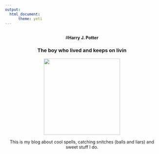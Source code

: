 ---
output:
  html_document:
      theme: yeti
---
<br>
<center>#**Harry J. Potter**
<center>### The boy who lived and keeps on livin

<center>![](pics/seeker.JPG){width=250px}

This is my blog about cool spells, catching snitches (balls and liars) and sweet stuff I do.
